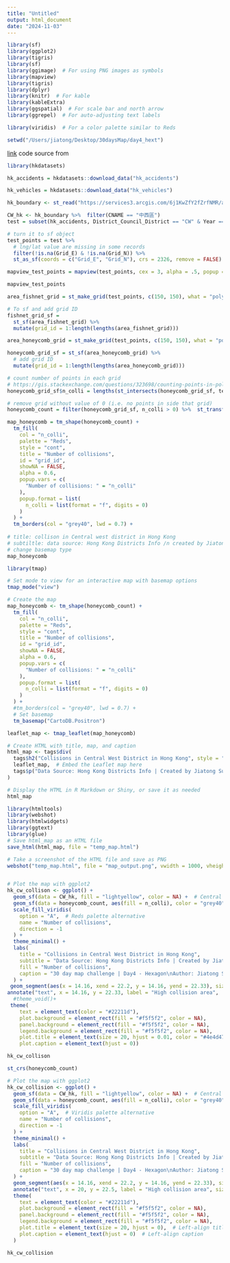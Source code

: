 ```yaml
---
title: "Untitled"
output: html_document
date: "2024-11-03"
---
```


```r
library(sf)
library(ggplot2)
library(tigris)
library(sf)
library(ggimage)  # For using PNG images as symbols
library(mapview)
library(tigris)
library(dplyr)
library(knitr)  # For kable
library(kableExtra)
library(ggspatial)  # For scale bar and north arrow
library(ggrepel)  # For auto-adjusting text labels

library(viridis)  # For a color palette similar to Reds

setwd("/Users/jiatong/Desktop/30daysMap/day4_hext")

```

[link](https://urbandatapalette.com/post/2021-08-tessellation-sf/) code source from

```r
library(hkdatasets)

hk_accidents = hkdatasets::download_data("hk_accidents")

hk_vehicles = hkdatasets::download_data("hk_vehicles")

hk_boundary <- st_read("https://services3.arcgis.com/6j1KwZfY2fZrfNMR/arcgis/rest/services/Hong_Kong_18_Districts/FeatureServer/0/query?outFields=*&where=1%3D1&f=geojson")

CW_hk <- hk_boundary %>%  filter(CNAME == "中西區")
test = subset(hk_accidents, District_Council_District == "CW" & Year == 2019) 

# turn it to sf object
test_points = test %>%
  # lng/lat value are missing in some records
  filter(!is.na(Grid_E) & !is.na(Grid_N)) %>%
  st_as_sf(coords = c("Grid_E", "Grid_N"), crs = 2326, remove = FALSE)
```

```r
mapview_test_points = mapview(test_points, cex = 3, alpha = .5, popup = NULL)

mapview_test_points
```

```r
area_fishnet_grid = st_make_grid(test_points, c(150, 150), what = "polygons", square = TRUE)

# To sf and add grid ID
fishnet_grid_sf = 
  st_sf(area_fishnet_grid) %>%
  mutate(grid_id = 1:length(lengths(area_fishnet_grid)))
```

```r
area_honeycomb_grid = st_make_grid(test_points, c(150, 150), what = "polygons", square = FALSE)

honeycomb_grid_sf = st_sf(area_honeycomb_grid) %>%
  # add grid ID
  mutate(grid_id = 1:length(lengths(area_honeycomb_grid)))

# count number of points in each grid
# https://gis.stackexchange.com/questions/323698/counting-points-in-polygons-with-sf-package-of-r
honeycomb_grid_sf$n_colli = lengths(st_intersects(honeycomb_grid_sf, test_points))

# remove grid without value of 0 (i.e. no points in side that grid)
honeycomb_count = filter(honeycomb_grid_sf, n_colli > 0) %>%  st_transform("WGS84")
```

```r
map_honeycomb = tm_shape(honeycomb_count) +
  tm_fill(
    col = "n_colli",
    palette = "Reds",
    style = "cont",
    title = "Number of collisions",
    id = "grid_id",
    showNA = FALSE,
    alpha = 0.6,
    popup.vars = c(
      "Number of collisions: " = "n_colli"
    ),
    popup.format = list(
      n_colli = list(format = "f", digits = 0)
    )
  ) +
  tm_borders(col = "grey40", lwd = 0.7) +
  
# title: collison in Central west district in Hong Kong
# subtiltle: data source: Hong Kong Districts Info /n created by Jiatong Su
# change basemap type
map_honeycomb
```

```r
library(tmap)

# Set mode to view for an interactive map with basemap options
tmap_mode("view")

# Create the map
map_honeycomb <- tm_shape(honeycomb_count) +
  tm_fill(
    col = "n_colli",
    palette = "Reds",
    style = "cont",
    title = "Number of collisions",
    id = "grid_id",
    showNA = FALSE,
    alpha = 0.6,
    popup.vars = c(
      "Number of collisions: " = "n_colli"
    ),
    popup.format = list(
      n_colli = list(format = "f", digits = 0)
    )
  ) +
  #tm_borders(col = "grey40", lwd = 0.7) +
  # Set basemap
  tm_basemap("CartoDB.Positron")

leaflet_map <- tmap_leaflet(map_honeycomb)

# Create HTML with title, map, and caption
html_map <- tags$div(
  tags$h2("Collisions in Central West District in Hong Kong", style = "text-align: center;"),
  leaflet_map,  # Embed the Leaflet map here
  tags$p("Data Source: Hong Kong Districts Info | Created by Jiatong Su", style = "text-align: center; color: darkgray; font-size: 12px;")
)

# Display the HTML in R Markdown or Shiny, or save it as needed
html_map

```

```r
library(htmltools)
library(webshot)
library(htmlwidgets)
library(ggtext)
library(glue)
# Save html_map as an HTML file
save_html(html_map, file = "temp_map.html")

# Take a screenshot of the HTML file and save as PNG
webshot("temp_map.html", file = "map_output.png", vwidth = 1000, vheight = 800)

```


```r
```

```r
# Plot the map with ggplot2
hk_cw_collison <- ggplot() +
  geom_sf(data = CW_hk, fill = "lightyellow", color = NA) +  # Central West Hong Kong layer
  geom_sf(data = honeycomb_count, aes(fill = n_colli), color = "grey40", size = 0.2) +  # Honeycomb layer with fill based on n_colli
  scale_fill_viridis(
    option = "A",  # Reds palette alternative
    name = "Number of collisions",
    direction = -1
  ) +
  theme_minimal() +
  labs(
    title = "Collisions in Central West District in Hong Kong",
    subtitle = "Data Source: Hong Kong Districts Info | Created by Jiatong Su",
    fill = "Number of collisions",
    caption = "30 day map challenge | Day4 - Hexagon\nAuthor: Jiatong Su\nData Source:  Hong Kong Districts Info\n@weitzman_musa"
  ) +
 geom_segment(aes(x = 14.16, xend = 22.2, y = 14.16, yend = 22.33), size = 1.2) + 
annotate("text", x = 14.16, y = 22.33, label = "High collision area",  size = 4, fontface = "bold", hjust = 0) + 
  #theme_void()+
 theme(
    text = element_text(color = "#22211d"),
    plot.background = element_rect(fill = "#f5f5f2", color = NA),
    panel.background = element_rect(fill = "#f5f5f2", color = NA),
    legend.background = element_rect(fill = "#f5f5f2", color = NA),
    plot.title = element_text(size = 20, hjust = 0.01, color = "#4e4d47"),
    plot.caption = element_text(hjust = 0))

hk_cw_collison
```
```r
st_crs(honeycomb_count)

```

```r
# Plot the map with ggplot2
hk_cw_collision <- ggplot() +
  geom_sf(data = CW_hk, fill = "lightyellow", color = NA) +  # Central West Hong Kong layer
  geom_sf(data = honeycomb_count, aes(fill = n_colli), color = "grey40", size = 0.2) +  # Honeycomb layer
  scale_fill_viridis(
    option = "A",  # Viridis palette alternative
    name = "Number of collisions",
    direction = -1
  ) +
  theme_minimal() +
  labs(
    title = "Collisions in Central West District in Hong Kong",
    subtitle = "Data Source: Hong Kong Districts Info | Created by Jiatong Su",
    fill = "Number of collisions",
    caption = "30 day map challenge | Day4 - Hexagon\nAuthor: Jiatong Su\nData Source: Hong Kong Districts Info\n@weitzman_musa"
  ) +
  geom_segment(aes(x = 14.16, xend = 22.2, y = 14.16, yend = 22.33), size = 1.2, color = "red") + 
  annotate("text", x = 20, y = 22.5, label = "High collision area", size = 4, fontface = "bold", hjust = 0) + 
  theme(
    text = element_text(color = "#22211d"),
    plot.background = element_rect(fill = "#f5f5f2", color = NA),
    panel.background = element_rect(fill = "#f5f5f2", color = NA),
    legend.background = element_rect(fill = "#f5f5f2", color = NA),
    plot.title = element_text(size = 20, hjust = 0),  # Left-align title
    plot.caption = element_text(hjust = 0)  # Left-align caption
  )

hk_cw_collision
```

```r
```


